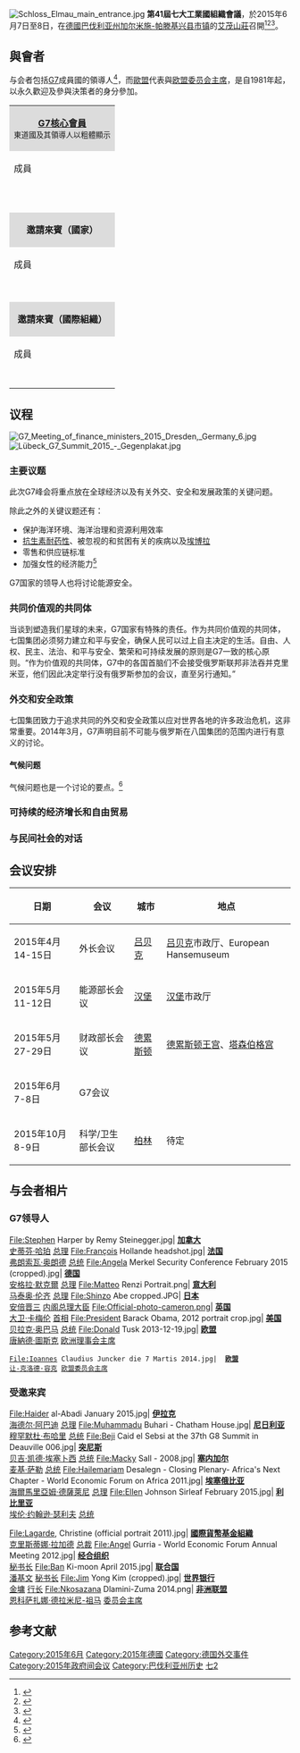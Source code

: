 {{noteTA
|1=zh-tw:大工業國組織; zh-hans:国集团; zh-hk:國集團;
|3=zh-tw:艾茂宮; zh-hans:埃尔毛城堡; zh-hk:埃爾毛城堡;
}}
{{Infobox summit meeting
| summit_name  = 第41屆七大工業國組織會議<br>41st G7 summit
| other_titles = 
| image        = Logo G7-Gipfel Schloss Elmau.jpg
| alt          = <!-- See [[Wikipedia:Alternative_text_for_images|Wikipedia:Alternative text for images]] -->
| caption      = 第41屆七大工業國組織會議標誌
| country      = [[德國|德國]]<!--this field is for the G7 country hosting the summit-->
| date         = 2015年6月7-8日
| venues       = 德國[[巴伐利亚|巴伐利亚]]州{{link-en|艾茂宮|Schloss Elmau}}
| cities       = 
| participants = '''{{CAN}}<br>{{FRA}}<br>{{DEU}}<br>{{ITA}}<br>{{JPN}}<br>{{GBR}}<br>{{USA}}<br>{{EU}}'''
| follows      = [[第40屆七大工業國組織會議|第40屆七大工業國組織會議]]
| precedes     = [[第42屆七大工業國組織會議|第42屆七大工業國組織會議]]
| website      = <!-- {{URL|example.com}} -->
}}
[[File:Schloss_Elmau_main_entrance.jpg|thumb]]
'''第41屆七大工業國組織會議'''，於2015年6月7日至8日，在[[德國|德國]][[巴伐利亚州|巴伐利亚州]][[加尔米施-帕滕基兴县|加尔米施-帕滕基兴县]]{{link-en|克倫 (巴伐利亞)|Krün|克倫}}[[市镇_(德国)|市镇]]的[[艾茂山莊|艾茂山莊]]召開<ref>{{cite news| url=http://news.yahoo.com/germany-hold-2015-g8-summit-alpine-spa-122936229--finance.html| title=Germany to hold 2015 G8 summit at Alpine spa| date=January 23, 2014| agency=AP| accessdate=2015-06-07| archive-date=2020-09-15| archive-url=https://web.archive.org/web/20200915020953/https://news.yahoo.com/germany-hold-2015-g8-summit-alpine-spa-122936229--finance.html| dead-url=no}}</ref><ref name=sina>{{cite news|title=G7峰会在巴伐利亚召开 无俄罗斯参与|url=http://finance.sina.com.cn/world/20150607/163922368710.shtml|accessdate=2015-06-07|agency=[[新浪網|新浪網]]|date=2015-06-07|archive-date=2019-08-13|archive-url=https://web.archive.org/web/20190813090912/http://finance.sina.com.cn/world/20150607/163922368710.shtml|dead-url=no}}</ref><ref name=TVBS-N>{{cite news|title=G7峰會場外示威潮　德警出動胡椒噴霧|url=http://news.tvbs.com.tw/world/news-602113/|accessdate=2015-06-07|agency=[[TVBS-N|TVBS-N]]|date=2015-06-07|archive-date=2016-02-01|archive-url=https://web.archive.org/web/20160201173529/http://news.tvbs.com.tw/world/news-602113/|dead-url=no}}</ref>。

== 與會者 ==
与会者包括[[七大工業國組織|G7]]成員國的領導人<ref>{{cite web| url=http://www.g7germany.de/Webs/G7/EN/G7-Gipfel_en/Teilnehmer_en/participant_node.html| title=Members and participants| access-date=2015-06-07| archive-date=2020-08-31| archive-url=https://web.archive.org/web/20200831042728/https://www.g7germany.de/Webs/G7/EN/G7-Gipfel_en/Teilnehmer_en/participant_node.html| dead-url=no}}</ref>，而[[歐盟|歐盟]]代表與[[欧盟委员会主席|欧盟委员会主席]]，是自1981年起，以永久歡迎及參與決策者的身分參加。
{| class="wikitable"
|-
|colspan="4" style="text-align: center; background:Gainsboro" |'''[[七大工業國組織|G7核心會員]]'''<br><small>東道國及其領導人以粗體顯示</small>
|-  style="background:LightSteelBlue; text-align:center;"
! colspan=2 | 成員

! 姓名
! 頭銜
|-
! {{flagicon|CAN}}
| [[加拿大|加拿大]]
| [[史蒂芬·哈珀|史蒂芬·哈珀]]
| [[加拿大總理|總理]]
|-
! {{flagicon|FRA}}
| [[法國|法國]]
| [[弗朗索瓦·奥朗德|弗朗索瓦·奥朗德]]
| [[法国总统|總統]]
|-
! {{flagicon|Germany}}
| '''[[德國|德國]]'''
| '''[[安格拉·默克爾|安格拉·默克爾]]'''
| '''[[德国总理|總理]]'''
|-
! {{flagicon|Italy}}
| [[義大利|義大利]]
| [[马泰奥·伦齐|马泰奥·伦齐]]
| [[意大利总理列表|總理]]
|-
! {{flagicon|Japan}}
| [[日本|日本]]
| [[安倍晋三|安倍晋三]]
| [[日本內閣總理大臣|總理大臣]]
|-
! {{flagicon|UK}}
| [[英國|英國]]
| [[戴维·卡梅伦|戴维·卡梅伦]]
| [[英国首相|首相]]
|-
! {{flagicon|US}}
| [[美國|美國]]
| [[贝拉克·奥巴马|贝拉克·奥巴马]]
| [[美国总统|總統]]
|-
! rowspan="2" | {{flagicon|EU}}
| rowspan="2" | [[歐盟|歐盟]]
| [[让-克洛德·容克|让-克洛德·容克]]
| [[欧盟委员会主席|委员会主席]]
|-
| [[唐納德·圖斯克|唐納德·圖斯克]]
| [[欧洲理事会主席|理事会主席]]
|-
|colspan="4" style="text-align: center; background:Gainsboro" |'''邀請來賓（國家）'''<br>
|-  style="background:LightSteelBlue; text-align:center;"
! colspan=2 | 成員
! 姓名
! 頭銜
|-
! {{flagicon|IRQ}}
| [[伊拉克|伊拉克]]
| [[海德尔·阿巴迪|海德尔·阿巴迪]]
| [[伊拉克总理|總理]]
|-
! {{flagicon|NGR}}
| [[奈及利亞|奈及利亞]]
| [[穆罕默杜·布哈里|穆罕默杜·布哈里]]
| [[尼日利亚总统|總統]]
|-
! {{flagicon|Tunisia}}
| [[突尼西亞|突尼西亞]]
| [[贝吉·凯德·埃塞卜西|贝吉·凯德·埃塞卜西]]
| [[突尼斯总统|總統]]
|-
! {{flagicon|Liberia}}
| [[利比里亚|利比里亚]]
| [[埃伦·约翰逊·瑟利夫|埃伦·约翰逊·瑟利夫]]
| [[利比里亚总统|总统]]
|-
! {{flagicon|Senegal}}
| [[塞内加尔|塞内加尔]]
| [[麦基·萨勒|麦基·萨勒]]
| [[塞内加尔总统|总统]]
|-
! {{flagicon|Ethiopia}}
| [[埃塞俄比亚|埃塞俄比亚]]
| [[海爾馬里亞姆·德薩萊尼|海爾馬里亞姆·德薩萊尼]]
| [[埃塞俄比亚总理|总理]]
|-
|colspan="4" style="text-align: center; background:Gainsboro" |'''邀請來賓（國際組織）'''<br>
|-  style="background:LightSteelBlue; text-align:center;"
! colspan=2 | 成員
! 姓名
! 頭銜
|-
! {{flagicon image<!-- 注释出：|International Monetary Fund logo.svg -->}}
| [[國際貨幣基金組織|國際貨幣基金組織]]
| [[克里斯蒂娜·拉加德|克里斯蒂娜·拉加德]]
| [[國際貨幣基金組織|总裁]]
|-
! {{flagicon image|OECD logo.svg}}
| [[经济合作与发展组织|经合组织]]
| {{link-en|Angel Gurria|José Ángel Gurría}}
| [[经济合作与发展组织|秘书长]]
|-
! {{flagicon|United Nations}}
| [[联合国|联合国]]
| [[潘基文|潘基文]]
| [[联合国秘书长|秘书长]]
|-
! {{flagicon image|World Bank logo.svg}}
| [[世界银行|世界银行]]
| [[金墉|金墉]]
| [[世界银行行长|行长]]
|-
! {{flagicon|African Union}}
| [[非洲联盟|非洲联盟]]
| [[恩科萨扎娜·德拉米尼-祖马|恩科萨扎娜·德拉米尼-祖马]]
| [[非洲联盟委员会|委员会主席]]
|}

== 议程 ==
[[File:G7_Meeting_of_finance_ministers_2015_Dresden,_Germany_6.jpg|thumb]]
[[File:Lübeck_G7_Summit_2015_-_Gegenplakat.jpg|thumb]]
=== 主要议题 ===
此次G7峰会将重点放在全球经济以及有关外交、安全和发展政策的关键问题。

除此之外的关键议题还有：
*保护海洋环境、海洋治理和资源利用效率
*[[抗生素|抗生素]][[耐药性|耐药性]]、被忽视的和贫困有关的疾病以及[[埃博拉|埃博拉]]
*零售和供应链标准
*加强女性的经济能力<ref>{{cite web|title=Strengthening women's economic empowerment|url=http://www.bmz.de/g7/en/Entwicklungspolitische_Schwerpunkte/Frauen_staerken/index.html|website=G7 Germany 2015|accessdate=2015-06-10|archive-date=2020-02-18|archive-url=https://web.archive.org/web/20200218225832/http://www.bmz.de/g7/en/Entwicklungspolitische_Schwerpunkte/Frauen_staerken/index.html|dead-url=no}}</ref>

G7国家的领导人也将讨论能源安全。
=== 共同价值观的共同体 ===
当谈到塑造我们星球的未来，G7国家有特殊的责任。作为共同价值观的共同体，七国集团必须努力建立和平与安全，确保人民可以过上自主决定的生活。自由、人权、民主、法治、和平与安全、繁荣和可持续发展的原则是G7一致的核心原则。“作为价值观的共同体，G7中的各国首脑们不会接受俄罗斯联邦非法吞并克里米亚，他们因此决定举行没有俄罗斯参加的会议，直至另行通知。”
=== 外交和安全政策 ===
七国集团致力于追求共同的外交和安全政策以应对世界各地的许多政治危机，这非常重要。2014年3月，G7声明目前不可能与俄罗斯在八国集团的范围内进行有意义的讨论。
==== 气候问题 ====
气候问题也是一个讨论的要点。<ref>{{cite news|author1=夏榕|title=G7峰会今主要讨论气候议题 法国总统奥朗德表示满意|url=http://cn.rfi.fr/%E6%94%BF%E6%B2%BB/20150608-g7%E5%B3%B0%E4%BC%9A%E4%BB%8A%E4%B8%BB%E8%A6%81%E8%AE%A8%E8%AE%BA%E6%B0%94%E5%80%99%E8%AE%AE%E9%A2%98-%E6%B3%95%E5%9B%BD%E6%80%BB%E7%BB%9F%E5%A5%A5%E6%9C%97%E5%BE%B7%E8%A1%A8%E7%A4%BA%E6%BB%A1%E6%84%8F/|accessdate=2015-06-10|publisher=[[法广|法广]]|date=2015-06-08|archive-date=2015-06-11|archive-url=https://web.archive.org/web/20150611093640/http://cn.rfi.fr/%E6%94%BF%E6%B2%BB/20150608-g7%E5%B3%B0%E4%BC%9A%E4%BB%8A%E4%B8%BB%E8%A6%81%E8%AE%A8%E8%AE%BA%E6%B0%94%E5%80%99%E8%AE%AE%E9%A2%98-%E6%B3%95%E5%9B%BD%E6%80%BB%E7%BB%9F%E5%A5%A5%E6%9C%97%E5%BE%B7%E8%A1%A8%E7%A4%BA%E6%BB%A1%E6%84%8F/|dead-url=no}}</ref>
=== 可持续的经济增长和自由贸易 ===
=== 与民间社会的对话 ===

==会议安排==
{| class="wikitable" 
|-
!日期
!会议
!城市
!地点
|-
| 2015年4月14-15日
| 外长会议
| [[吕贝克|吕贝克]] 
| [[吕贝克|吕贝克]]市政厅、European Hansemuseum
|-
| 2015年5月11-12日
| 能源部长会议
| [[汉堡|汉堡]] 
| [[汉堡|汉堡]]市政厅
|-
| 2015年5月27-29日
| 财政部长会议
| [[德累斯顿|德累斯顿]] 
| [[德累斯顿王宫|德累斯顿王宫]]、[[塔森伯格宫|塔森伯格宫]]
|-
| 2015年6月7-8日
| G7会议
| {{link-en|克倫 (巴伐利亞)|Krün|克倫}}
| {{link-en|艾茂宮|Schloss Elmau}}
|-
| 2015年10月8-9日
| 科学/卫生部长会议
| [[柏林|柏林]]
| 待定
|}
== 与会者相片 ==
=== G7领导人 ===
<gallery class="center" widths="130px">
File:Stephen Harper by Remy Steinegger.jpg|{{flagicon|CAN}} '''[[加拿大|加拿大]]'''<br />[[史蒂芬·哈珀|史蒂芬·哈珀]] [[加拿大总理|总理]]
File:François Hollande headshot.jpg|{{flagicon|FRA}} '''[[法国|法国]]'''<br />[[弗朗索瓦·奥朗德|弗朗索瓦·奥朗德]] [[法国总统|总统]]
File:Angela Merkel Security Conference February 2015 (cropped).jpg|{{flagicon|GER}} '''[[德国|德国]]'''<br />[[安格拉·默克爾|安格拉·默克爾]] [[德国总理|总理]]
File:Matteo Renzi Portrait.png|{{flagicon|ITA}} '''[[意大利|意大利]]'''<br />[[马泰奥·伦齐|马泰奥·伦齐]] [[意大利总理|总理]]
File:Shinzo Abe cropped.JPG|{{flagicon|JPN}} '''[[日本|日本]]'''<br />[[安倍晋三|安倍晋三]] [[日本内阁总理大臣|内阁总理大臣]]
File:Official-photo-cameron.png|{{flagicon|UK}} '''[[英国|英国]]'''<br />[[大卫·卡梅伦|大卫·卡梅伦]] [[英国首相|首相]]
File:President Barack Obama, 2012 portrait crop.jpg|{{flagicon|USA}} '''[[美国|美国]]'''<br />[[贝拉克·奥巴马|贝拉克·奥巴马]] [[美国总统|总统]]
File:Donald Tusk 2013-12-19.jpg|{{flagicon|EU}} '''[[欧盟|欧盟]]'''<br />[[唐納德·圖斯克|唐納德·圖斯克]] [[欧洲理事会主席|欧洲理事会主席]]
 File:Ioannes Claudius Juncker die 7 Martis 2014.jpg|{{flagicon|EU}}  '''[[欧盟|欧盟]]'''<br />[[让-克洛德·容克|让-克洛德·容克]] [[欧盟委员会主席|欧盟委员会主席]]
</gallery>
=== 受邀来宾 ===
<gallery class="center" widths="130px">
File:Haider al-Abadi January 2015.jpg|{{flagicon|IRQ}} '''[[伊拉克|伊拉克]]'''<br />[[海德尔·阿巴迪|海德尔·阿巴迪]] [[伊拉克总理|总理]]
File:Muhammadu Buhari - Chatham House.jpg|{{flagicon|NGR}} '''[[尼日利亚|尼日利亚]]'''<br />[[穆罕默杜·布哈里|穆罕默杜·布哈里]] [[尼日利亚总统|总统]]
File:Beji Caid el Sebsi at the 37th G8 Summit in Deauville 006.jpg|{{flagicon|Tunisia}} '''[[突尼斯|突尼斯]]'''<br />[[贝吉·凯德·埃塞卜西|贝吉·凯德·埃塞卜西]] [[突尼斯总统|总统]]
File:Macky Sall - 2008.jpg|{{flagicon|Senegal}} '''[[塞内加尔|塞内加尔]]'''<br />[[麦基·萨勒|麦基·萨勒]] [[塞内加尔总统|总统]]
File:Hailemariam Desalegn - Closing Plenary- Africa's Next Chapter - World Economic Forum on Africa 2011.jpg|{{flagicon|埃塞俄比亚}} '''[[埃塞俄比亚|埃塞俄比亚]]'''<br />[[海爾馬里亞姆·德薩萊尼|海爾馬里亞姆·德薩萊尼]] [[埃塞俄比亚总理|总理]]
File:Ellen Johnson Sirleaf February 2015.jpg|{{flagicon|Liberia}} '''[[利比里亚|利比里亚]]'''<br />[[埃伦·约翰逊·瑟利夫|埃伦·约翰逊·瑟利夫]] [[利比里亚总统|总统]]
</gallery>
<gallery class="center" widths="130px">
File:Lagarde, Christine (official portrait 2011).jpg|{{flagicon image<!-- 注释出：|International_Monetary_Fund_logo.svg -->}} '''[[國際貨幣基金組織|國際貨幣基金組織]]'''<br />[[克里斯蒂娜·拉加德|克里斯蒂娜·拉加德]] [[國際貨幣基金組織|总裁]]
File:Angel Gurria - World Economic Forum Annual Meeting 2012.jpg|{{flagicon image|OECD_logo.svg}} '''[[经济合作与发展组织|经合组织]]'''<br />{{link-en|José Ángel Gurría|José Ángel Gurría}} [[经济合作与发展组织|秘书长]]
File:Ban Ki-moon April 2015.jpg|{{flagicon|UN}} '''[[联合国|联合国]]'''<br />[[潘基文|潘基文]] [[联合国秘书长|秘书长]]
File:Jim Yong Kim (cropped).jpg|{{flagicon image|World Bank logo.svg}} '''[[世界银行|世界银行]]'''<br />[[金墉|金墉]] [[世界银行行长|行长]]
File:Nkosazana Dlamini-Zuma 2014.png|{{flagicon|African Union}} '''[[非洲联盟|非洲联盟]]'''<br />[[恩科萨扎娜·德拉米尼-祖马|恩科萨扎娜·德拉米尼-祖马]] [[非洲联盟委员会|委员会主席]]
</gallery>
==参考文献==
{{Reflist|2}}
{{Commonscat|41st G7 summit}}
{{七大工業國組織會議}}

[[Category:2015年6月|Category:2015年6月]]
[[Category:2015年德國|Category:2015年德國]]
[[Category:德国外交事件|Category:德国外交事件]]
[[Category:2015年政府间会议|Category:2015年政府间会议]]
[[Category:巴伐利亚州历史|Category:巴伐利亚州历史]]
[[Category:七大工業國組織會議|七2]]